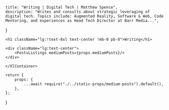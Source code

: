 
    title: "Writing | Digital Tech | Matthew Spence",
    description: "Writes and consults about strategic leveraging of digital tech. Topics include: Augmented Reality, Software & Web, Code Mentoring, and experiences as Head Tech Director at Barr Media...",
}

<div className="container max-w-xl mx-auto py-12">
    <XlContainer>

    <h1 className="lg:!text-8xl text-center !mb-0 pb-8">Writing</h1>

    <div className="lg:text-center">
        <PostsListings mediumPosts={props.mediumPosts}/>
    </div>

    </XlContainer>
</div>


    return {
        props: {
            ...await require("./../static-props/medium-posts").default(),
        },
    };
}